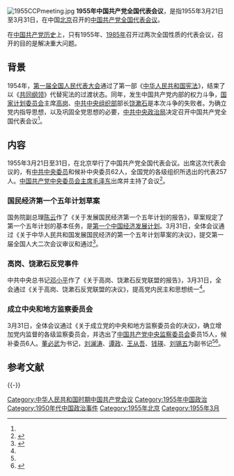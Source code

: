 [[File:1955CCPmeeting.jpg|thumb]]
'''1955年中国共产党全国代表会议'''，是指1955年3月21日至3月31日，在中国[[北京|北京]]召开的[[中国共产党全国代表会议|中国共产党全国代表会议]]。

在[[中国共产党历史|中国共产党历史]]上，只有1955年、[[1985年中国共产党全国代表会议|1985年]]召开过两次全国性质的代表会议，召开的目的是解决重大问题。

== 背景 ==
1954年，[[第一届全国人民代表大会|第一届全国人民代表大会]]通过了第一部《[[中华人民共和国宪法|中华人民共和国宪法]]》，结束了以《[[中国人民政治协商会议共同纲领|共同纲领]]》代替宪法的过渡状态。同年，发生中国共产党内部的权力斗争，[[中央人民政府国家计划委员会|国家计划委员会]]主席[[高岗|高岗]]、[[中共中央组织部|中共中央组织部]]部长[[饶漱石|饶漱石]]是本次斗争的失败者。为确立党内指导思想，以及巩固全党思想的必要，[[中共中央政治局|中共中央政治局]]决定召开中国共产党全国代表会议<ref name="a" />。

== 内容 ==
1955年3月21日至31日，在北京举行了中国共产党全国代表会议。出席这次代表会议的，有[[中共中央委员|中共中央委员]]和候补中央委员62人，全国党的各级组织所选出的代表257人。[[中国共产党中央委员会主席|中国共产党中央委员会主席]][[毛泽东|毛泽东]]出席并主持了会议<ref>{{cite news|title=1955年3月 在中国共产党全国代表会议上的讲话|url=http://www.cctv.com/special/756/1/50036.html|accessdate=2013-03-25|newspaper=CCTV|archive-date=2019-08-29|archive-url=https://web.archive.org/web/20190829223007/http://www.cctv.com/special/756/1/50036.html|dead-url=no}}</ref>。

=== 国民经济第一个五年计划草案 ===
国务院副总理[[陈云|陈云]]作了《关于发展国民经济第一个五年计划的报告》，草案规定了第一个五年计划的基本任务，是[[第一个五年计划_(中国)|第一个中国经济发展计划]]。3月31日，全体会议通过《关于中华人民共和国发展国民经济的第一个五年计划草案的决议》，提交第一届全国人大二次会议审议和通过<ref name="a">{{cite web|title=1955年3月31日 中国共产党全国代表会议在北京结束|url=http://cpc.people.com.cn/GB/64162/64165/77585/78776/5490301.html|publisher=中国共产党新闻|accessdate=2013-03-25|archive-date=2016-03-04|archive-url=https://web.archive.org/web/20160304080016/http://cpc.people.com.cn/GB/64162/64165/77585/78776/5490301.html|dead-url=no}}</ref>。

=== 高岗、饶漱石反党事件 ===
中共中央总书记[[邓小平|邓小平]]作了《关于高岗、饶漱石反党联盟的报告》，3月31日，全会通过《关于高岗、饶漱石反党联盟的决议》，提高党内民主和思想统一<ref name="a" />。

=== 成立中央和地方监察委员会 ===
3月31日，全体会议通过《关于成立党的中央和地方监察委员会的决议》，确立增加党内监督的各级监察委员会，并选出了[[中国共产党中央监察委员会|中国共产党中央监察委员会]]委员15人，候补委员6人。[[董必武|董必武]]为书记，[[刘澜涛|刘澜涛]]、[[谭政|谭政]]、[[王从吾|王从吾]]、[[钱瑛_(1903年)|钱瑛]]、[[劉錫五_(孟縣)|刘锡五]]为副书记<ref name="a" /><ref>{{cite news|title=3月25日  毛泽东在中国共产党全国代表会议上致开幕词。 中国共产党全国代表会议举行|url=http://www.hprc.org.cn/gsgl/dsnb/ghgjt/3_21/201003/t20100319_45025.html|accessdate=2013-03-25|newspaper=国史网|archive-date=2015-09-24|archive-url=https://web.archive.org/web/20150924031504/http://www.hprc.org.cn/gsgl/dsnb/ghgjt/3_21/201003/t20100319_45025.html|dead-url=no}}</ref>。

== 参考文献 ==
{{Reflist|2}}

{{-}}
{{中国共产党的重要会议|state = autocollapse}}

[[Category:中华人民共和国时期中国共产党会议|Category:中华人民共和国时期中国共产党会议]]
[[Category:1955年中国政治|Category:1955年中国政治]]
[[Category:1950年代中国政治事件|Category:1950年代中国政治事件]]
[[Category:1955年北京|Category:1955年北京]]
[[Category:1955年3月|Category:1955年3月]]